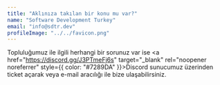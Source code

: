 ```yaml
---
title: "Aklınıza takılan bir konu mu var?"
name: "Software Development Turkey"
email: "info@sdtr.dev"
profileImage: "../../favicon.png"
---
```



Topluluğumuz ile ilgili herhangi bir sorunuz var ise <a href="https://discord.gg/J3PTmeFj6s" target="_blank" rel="noopener noreferrer" style={{ color: "#7289DA" }}><Underlining>Discord sunucumuz</Underlining></a> üzerinden ticket açarak veya e-mail aracılığı ile bize ulaşabilirsiniz.
